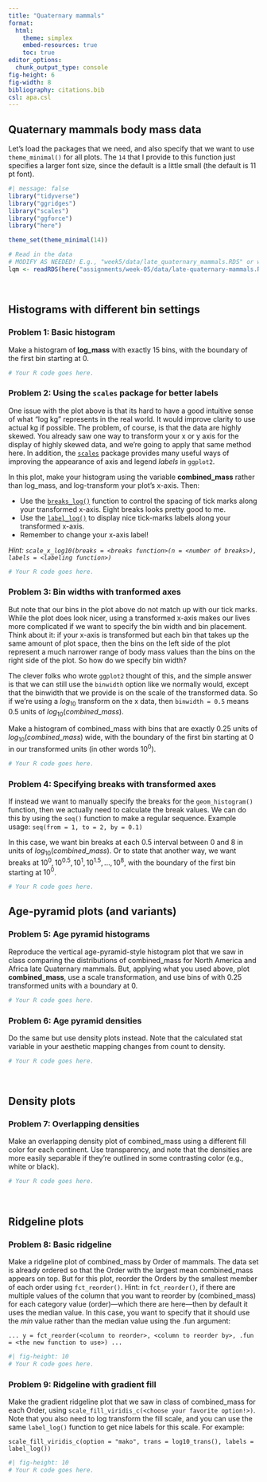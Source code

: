 ```yaml
---
title: "Quaternary mammals"
format: 
  html:
    theme: simplex
    embed-resources: true
    toc: true
editor_options: 
  chunk_output_type: console
fig-height: 6
fig-width: 8
bibliography: citations.bib
csl: apa.csl
---
```


## Quaternary mammals body mass data

Let's load the packages that we need, and also specify that we want to use `theme_minimal()` for all plots. The `14` that I provide to this function just specifies a larger font size, since the default is a little small (the default is 11 pt font).

```r
#| message: false
library("tidyverse")
library("ggridges")
library("scales")
library("ggforce")
library("here")

theme_set(theme_minimal(14))
```


```r
# Read in the data
# MODIFY AS NEEDED! E.g., "week5/data/late_quaternary_mammals.RDS" or whatever
lqm <- readRDS(here("assignments/week-05/data/late-quaternary-mammals.RDS"))
```

<br>

## Histograms with different bin settings

### Problem 1: Basic histogram

Make a histogram of **log_mass** with exactly 15 bins, with the boundary of the first bin starting at 0.

```r
# Your R code goes here.
```


### Problem 2: Using the `scales` package for better labels

One issue with the plot above is that its hard to have a good intuitive sense of what "log kg" represents in the real world. It would improve clarity to use actual kg if possible. The problem, of course, is that the data are highly skewed. You already saw one way to transform your x or y axis for the display of highly skewed data, and we're going to apply that same method here. In addition, the [`scales`](https://scales.r-lib.org/) package provides many useful ways of improving the appearance of axis and legend _labels_ in `ggplot2`.

In this plot, make your histogram using the variable **combined_mass** rather than log_mass, and log-transform your plot's x-axis. Then:
  
- Use the [`breaks_log()`](https://scales.r-lib.org/reference/label_log.html) function to control the spacing of tick marks along your transformed x-axis. Eight breaks looks pretty good to me.
- Use the [`label_log()`](https://scales.r-lib.org/reference/label_log.html) to display nice tick-marks labels along your transformed x-axis.
- Remember to change your x-axis label!

_Hint: `scale_x_log10(breaks = <breaks function>(n = <number of breaks>), labels = <labeling function>)`_

```r
# Your R code goes here.
```

### Problem 3: Bin widths with tranformed axes

But note that our bins in the plot above do not match up with our tick marks. While the plot does look nicer, using a transformed x-axis makes our lives more complicated if we want to specify the bin width and bin placement. Think about it: if your x-axis is transformed but each bin that takes up the same amount of plot space, then the bins on the left side of the plot represent a much narrower range of body mass values than the bins on the right side of the plot. So how do we specify bin width?

The clever folks who wrote `ggplot2` thought of this, and the simple answer is that we can still use the `binwidth` option like we normally would, except that the binwidth that we provide is on the scale of the transformed data. So if we're using a $log_{10}$ transform on the x data, then `binwidth = 0.5` means 0.5 units of $log_{10}(combined\_mass)$.

Make a histogram of combined_mass with bins that are exactly 0.25 units of $log_{10}(combined\_mass)$ wide, with the boundary of the first bin starting at 0 in our transformed units (in other words $10^{0}$).

```r
# Your R code goes here.
```

### Problem 4: Specifying breaks with transformed axes

If instead we want to manually specify the breaks for the `geom_histogram()` function, then we actually need to calculate the break values. We can do this by using the `seq()` function to make a regular sequence. Example usage: `seq(from = 1, to = 2, by = 0.1)`

In this case, we want bin breaks at each 0.5 interval between 0 and 8 in units of $log_{10}(combined\_mass)$. Or to state that another way, we want breaks at $10^{0}, 10^{0.5}, 10^{1}, 10^{1.5}, ..., 10^{8}$, with the boundary of the first bin starting at $10^{0}$.

```r
# Your R code goes here.
```


## Age-pyramid plots (and variants)

### Problem 5: Age pyramid histograms

Reproduce the vertical age-pyramid-style histogram plot that we saw in class comparing the distributions of combined_mass for North America and Africa late Quaternary mammals. But, applying what you used above, plot **combined_mass**, use a scale transformation, and use bins of with 0.25 transformed units with a boundary at 0.

```r
# Your R code goes here.
```

### Problem 6: Age pyramid densities

Do the same but use density plots instead. Note that the calculated stat variable in your aesthetic mapping changes from count to density.

```r
# Your R code goes here.
```

<br>

## Density plots

### Problem 7: Overlapping densities

Make an overlapping density plot of combined_mass using a different fill color for each continent. Use transparency, and note that the densities are more easily separable if they're outlined in some contrasting color (e.g., white or black).

```r
# Your R code goes here.
```

<br>

## Ridgeline plots

### Problem 8: Basic ridgeline

Make a ridgeline plot of combined_mass by Order of mammals. The data set is already ordered so that the Order with the largest mean combined_mass appears on top. But for this plot, reorder the Orders by the smallest member of each order using `fct_reorder()`. Hint: in `fct_reorder()`, if there are multiple values of the column that you want to reorder by (combined_mass) for each category value (order)---which there are here---then by default it uses the median value. In this case, you want to specify that it should use the *min* value rather than the median value using the .fun argument:

`... y = fct_reorder(<column to reorder>, <column to reorder by>, .fun = <the new function to use>) ...`

```r
#| fig-height: 10
# Your R code goes here.
```

### Problem 9: Ridgeline with gradient fill

Make the gradient ridgeline plot that we saw in class of combined_mass for each Order, using `scale_fill_viridis_c(<choose your favorite option!>)`. Note that you also need to log transform the fill scale, and you can use the same `label_log()` function to get nice labels for this scale. For example:

`scale_fill_viridis_c(option = "mako", trans = log10_trans(), labels = label_log())`

```r
#| fig-height: 10
# Your R code goes here.
```
